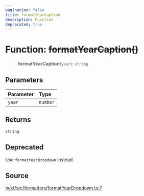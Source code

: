 ```yaml
---
pagination: false
title: formatYearCaption
description: Function
deprecated: true
---
```


# Function: ~~formatYearCaption()~~

> **formatYearCaption**(`year`): `string`

## Parameters

| Parameter | Type |
| :------ | :------ |
| `year` | `number` |

## Returns

`string`

## Deprecated

Use `formatYearDropdown` instead.

## Source

[next/src/formatters/formatYearDropdown.ts:7](https://github.com/gpbl/react-day-picker/blob/575f9be39/next/src/formatters/formatYearDropdown.ts#L7)
